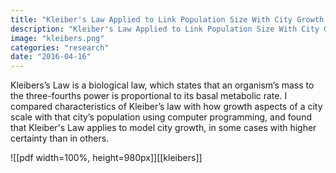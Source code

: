 ```yaml
---
title: "Kleiber's Law Applied to Link Population Size With City Growth Aspects"
description: "Kleiber's Law Applied to Link Population Size With City Growth Aspects"
image: "kleibers.png"
categories: "research"
date: "2016-04-16"
---
```



Kleibers’s Law is a biological law, which states that an organism’s mass to the three-fourths power is proportional to its basal metabolic rate. I compared characteristics of Kleiber’s law with how growth aspects of a city scale with that city’s population using computer programming, and found that Kleiber's Law applies to model city growth, in some cases with higher certainty than in others.

![[pdf width=100%, height=980px]][[kleibers]]
